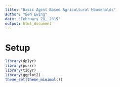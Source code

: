 ```yaml
---
title: "Basic Agent Based Agricultural Households"
author: "Ben Ewing"
date: "February 20, 2019"
output: html_document
---
```


# Setup

```r
library(dplyr)
library(purrr)
library(tidyr)
library(ggplot2)
theme_set(theme_minimal())
```

